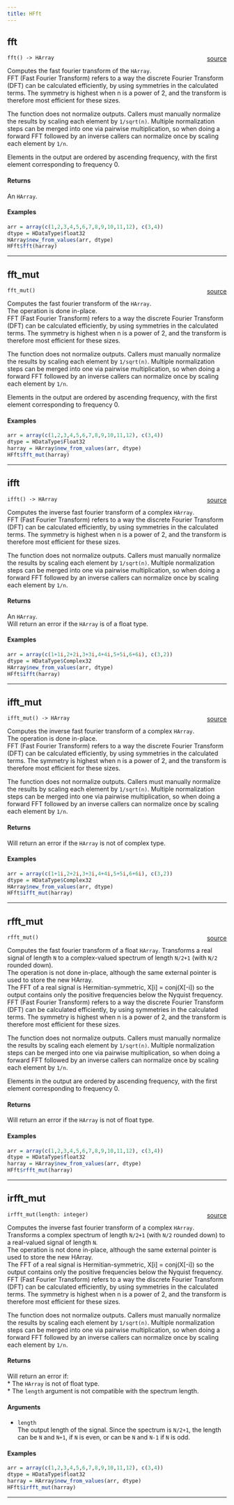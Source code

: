 ```yaml
---
title: HFft
---
```


## fft

`fft() -> HArray` <span style="float: right;"> [source](https://github.com/daniellga/harmonium/tree/master/r-harmonium//hfft.rs#L40) </span> \

Computes the fast fourier transform of the `HArray`. \
FFT (Fast Fourier Transform) refers to a way the discrete Fourier Transform (DFT) can be calculated efficiently,
by using symmetries in the calculated terms. The symmetry is highest when n is a power of 2, and the transform
is therefore most efficient for these sizes. \

The function does not normalize outputs. Callers must manually normalize the results by scaling each element by
`1/sqrt(n)`. Multiple normalization steps can be merged into one via pairwise multiplication, so when doing
a forward FFT followed by an inverse callers can normalize once by scaling each element by `1/n`. \

Elements in the output are ordered by ascending frequency, with the first element corresponding to frequency 0. \

#### Returns

An `HArray`. \

#### Examples

```r
arr = array(c(1,2,3,4,5,6,7,8,9,10,11,12), c(3,4))
dtype = HDataType$float32
HArray$new_from_values(arr, dtype)
HFft$fft(harray)
```

_________

## fft_mut

`fft_mut()` <span style="float: right;"> [source](https://github.com/daniellga/harmonium/tree/master/r-harmonium//hfft.rs#L72) </span> \

Computes the fast fourier transform of the `HArray`. \
The operation is done in-place. \
FFT (Fast Fourier Transform) refers to a way the discrete Fourier Transform (DFT) can be calculated efficiently,
by using symmetries in the calculated terms. The symmetry is highest when n is a power of 2, and the transform
is therefore most efficient for these sizes. \

The function does not normalize outputs. Callers must manually normalize the results by scaling each element by
`1/sqrt(n)`. Multiple normalization steps can be merged into one via pairwise multiplication, so when doing
a forward FFT followed by an inverse callers can normalize once by scaling each element by `1/n`. \

Elements in the output are ordered by ascending frequency, with the first element corresponding to frequency 0. \

#### Examples

```r
arr = array(c(1,2,3,4,5,6,7,8,9,10,11,12), c(3,4))
dtype = HDataType$Float32
harray = HArray$new_from_values(arr, dtype)
HFft$fft_mut(harray)
```

_________

## ifft

`ifft() -> HArray` <span style="float: right;"> [source](https://github.com/daniellga/harmonium/tree/master/r-harmonium//hfft.rs#L107) </span> \

Computes the inverse fast fourier transform of a complex `HArray`. \
FFT (Fast Fourier Transform) refers to a way the discrete Fourier Transform (DFT) can be calculated efficiently,
by using symmetries in the calculated terms. The symmetry is highest when n is a power of 2, and the transform
is therefore most efficient for these sizes. \

The function does not normalize outputs. Callers must manually normalize the results by scaling each element by
`1/sqrt(n)`. Multiple normalization steps can be merged into one via pairwise multiplication, so when doing
a forward FFT followed by an inverse callers can normalize once by scaling each element by `1/n`. \

#### Returns

An `HArray`. \
Will return an error if the `HArray` is of a float type. \

#### Examples

```r
arr = array(c(1+1i,2+2i,3+3i,4+4i,5+5i,6+6i), c(3,2))
dtype = HDataType$Complex32
HArray$new_from_values(arr, dtype)
HFft$ifft(harray)
```

_________

## ifft_mut

`ifft_mut() -> HArray` <span style="float: right;"> [source](https://github.com/daniellga/harmonium/tree/master/r-harmonium//hfft.rs#L141) </span> \

Computes the inverse fast fourier transform of a complex `HArray`. \
The operation is done in-place. \
FFT (Fast Fourier Transform) refers to a way the discrete Fourier Transform (DFT) can be calculated efficiently,
by using symmetries in the calculated terms. The symmetry is highest when n is a power of 2, and the transform
is therefore most efficient for these sizes. \

The function does not normalize outputs. Callers must manually normalize the results by scaling each element by
`1/sqrt(n)`. Multiple normalization steps can be merged into one via pairwise multiplication, so when doing
a forward FFT followed by an inverse callers can normalize once by scaling each element by `1/n`. \

#### Returns

Will return an error if the `HArray` is not of complex type. \

#### Examples

```r
arr = array(c(1+1i,2+2i,3+3i,4+4i,5+5i,6+6i), c(3,2))
dtype = HDataType$Complex32
HArray$new_from_values(arr, dtype)
HFft$ifft_mut(harray)
```

_________

## rfft_mut

`rfft_mut()` <span style="float: right;"> [source](https://github.com/daniellga/harmonium/tree/master/r-harmonium//hfft.rs#L180) </span> \

Computes the fast fourier transform of a float `HArray`. Transforms a real signal of length `N` to a complex-valued spectrum of length `N/2+1` (with `N/2` rounded down). \
The operation is not done in-place, although the same external pointer is used to store the new HArray. \
The FFT of a real signal is Hermitian-symmetric, X[i] = conj(X[-i]) so the output contains only the positive frequencies
below the Nyquist frequency. \
FFT (Fast Fourier Transform) refers to a way the discrete Fourier Transform (DFT) can be calculated efficiently,
by using symmetries in the calculated terms. The symmetry is highest when n is a power of 2, and the transform
is therefore most efficient for these sizes. \

The function does not normalize outputs. Callers must manually normalize the results by scaling each element by
`1/sqrt(n)`. Multiple normalization steps can be merged into one via pairwise multiplication, so when doing
a forward FFT followed by an inverse callers can normalize once by scaling each element by `1/n`. \

Elements in the output are ordered by ascending frequency, with the first element corresponding to frequency 0. \

#### Returns

Will return an error if the `HArray` is not of float type. \

#### Examples

```r
arr = array(c(1,2,3,4,5,6,7,8,9,10,11,12), c(3,4))
dtype = HDataType$float32
harray = HArray$new_from_values(arr, dtype)
HFft$rfft_mut(harray)
```

_________

## irfft_mut

`irfft_mut(length: integer)` <span style="float: right;"> [source](https://github.com/daniellga/harmonium/tree/master/r-harmonium//hfft.rs#L225) </span> \

Computes the inverse fast fourier transform of a complex `HArray`. Transforms a complex spectrum of length `N/2+1` (with `N/2` rounded down) to a real-valued signal of length `N`. \
The operation is not done in-place, although the same external pointer is used to store the new HArray. \
The FFT of a real signal is Hermitian-symmetric, X[i] = conj(X[-i]) so the output contains only the positive frequencies
below the Nyquist frequency. \
FFT (Fast Fourier Transform) refers to a way the discrete Fourier Transform (DFT) can be calculated efficiently,
by using symmetries in the calculated terms. The symmetry is highest when n is a power of 2, and the transform
is therefore most efficient for these sizes. \

The function does not normalize outputs. Callers must manually normalize the results by scaling each element by
`1/sqrt(n)`. Multiple normalization steps can be merged into one via pairwise multiplication, so when doing
a forward FFT followed by an inverse callers can normalize once by scaling each element by `1/n`. \

#### Returns

Will return an error if: \
* The `HArray` is not of float type. \
* The `length` argument is not compatible with the spectrum length. \

#### Arguments

* `length` \
The output length of the signal. Since the spectrum is `N/2+1`, the length can be `N` and `N+1`, if `N` is even, or can be `N` and `N-1` if `N` is odd.  \

#### Examples

```r
arr = array(c(1,2,3,4,5,6,7,8,9,10,11,12), c(3,4))
dtype = HDataType$float32
harray = HArray$new_from_values(arr, dtype)
HFft$irfft_mut(harray)
```

_________
